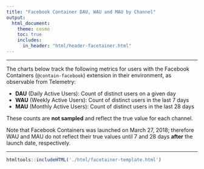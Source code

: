 ```yaml
---
title: "Facebook Container DAU, WAU and MAU by Channel"
output:
  html_document:
    theme: cosmo
    toc: true
    includes:
      in_header: "html/header-facetainer.html"
---
```



<style>
h1.title {
 margin-top: 50px;
}

div#TOC {
margin-top: 20px;
}
</style>

---

The charts below track the following metrics for users with the Facebook Containers (`@contain-facebook`) extension in their environment, as observable from Telemetry:

* **DAU** (Daily Active Users): Count of distinct users on a given day
* **WAU** (Weekly Active Users): Count of distinct users in the last 7 days
* **MAU** (Monthly Active Users): Count of distinct users in the last 28 days

These counts are **not sampled** and reflect the true value for each channel. 

Note that Facebook Containers was launched on March 27, 2018; therefore WAU and MAU do not reflect their true values until 7 and 28 days **after** the launch date, respectively.

---

```r
htmltools::includeHTML('./html/facetainer-template.html')
```


